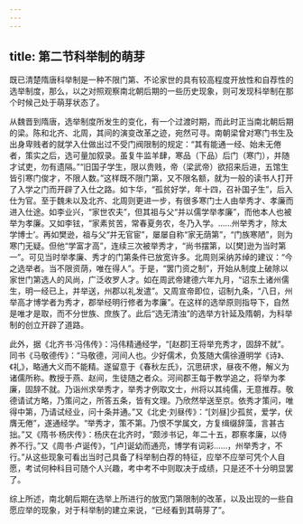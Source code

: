 ```yaml
---
---
---
```

title: 第二节科举制的萌芽
---







既已清楚隋唐科举制是一种不限门第、不论家世的具有较高程度开放性和自荐性的选举制度，那么，以之对照观察南北朝后期的一些历史现象，则可发现科举制在那个时候己处于萌芽状态了。

从魏晋到隋唐，选举制度所发生的变化，有一个过渡时期，而此时正当南北朝后期的梁。陈和北齐、北周，其间的演变改革之迹，宛然可寻。南朝梁曾对寒门书生及出身卑贱者的就学入仕做出过不受门阀限制的规定：“其有能通一经、始未无倦者，策实之后，选可量加叙录。虽复牛监羊肆，寒品（下品）后门（寒门），并随才试吏，勿有遗隔。”“旧国子学生，限以贵贱，帝（梁武帝）欲招来后进，五馆生皆引寒门俊才，不限人数。”这样既不限门第，又不限名额，就为一般的读书人打开了入学之门而开辟了入仕之路。如卞华，“孤贫好学，年十四，召补国子生”，后入仕为官。至于魏未以及北齐、北周则更进一步，有很多寒门士人由举秀才、孝廉而进入仕途。如李业兴，“家世农夫”，但其祖与父“并以儒学举孝廉”，而他本人也被举为孝廉。又如李铉，“家素贫苦，常春夏务农，冬乃入学。……州举秀才，除太学博士’。再如樊逊，祖与父“并无官宦”，屡屡自称“家无荫第”，“门族寒陋”，则为寒门无疑。但他“学富才高”，连续三次被举秀才，“尚书摆第，以[樊]逊为当时第一”。可见当时举孝廉、秀才的门第条件已放宽许多。北周则采纳苏绰的建议：“今之选举者。当不限资荫，唯在得人”。于是，“罢门资之制”，开始从制度上破除以家世门第选人的风尚，广泛收罗人才。如在周武帝建德六年九月，“诏东土诸州儒生，明一经已上，并举送，州郡以礼发遣”。又周宣帝即位，诏制九条，“八日，州举高才博学者为秀才，郡举经明行修者为孝廉”。在这样的选举原则指导下，自然是唯才是取，而不分世族、庶族了。此后“选无清浊”的选举方针延及隋朝，为科举制的创立开辟了道路。

此外，据《北齐书·冯伟传》：冯伟精通经学，“[赵郡]王将举充秀才，固辞不就”。同书《马敬德传》：“马敬德，河间人也。少好儒术，负笈随大儒徐遵明学《诗》、《礼》，略通大义而不能精。遂留意于《春秋左氏》，沉思研求，昼夜不倦，解义为诸儒所称。教授于燕、赵间，生徒随之者众。河间郡王每于教学追之，将举为孝廉，固辞不就。乃诣州求举秀才，举秀才例取文士，州将以其纯儒，无意推荐。敬德请试方略，乃策问之，所答五条，皆有文理。乃欣然举送至京。依秀才策问，唯得中第，乃请试经业，问十条并通。”又《北史·刘昼传》：“[刘昼]少孤贫，爱学，伏膺无倦”，遂通经学。“举秀才，策不第。乃恨不学属文，方复缉缀辞藻，言甚古拙。”又《隋书·杨庆传》：杨庆在北齐时，“颇涉书记，年二十五，郡察孝廉，以侍养不行。”又《周书·卢诞传》，“[卢]诞幼而通亮，博学有词彩……，州举秀才，不行。”从这些现象可看出当时己具备了科举制白荐的特征，应举不应举可凭个人自愿，考试何种科目可随个人兴趣，考中考不中则取决于成绩，只是还不十分明显罢了。

综上所述，南北朝后期在选举上所进行的放宽门第限制的改革，以及出现的一些自愿应举的现象，对于科举制的建立来说，“已经看到其萌芽了”。